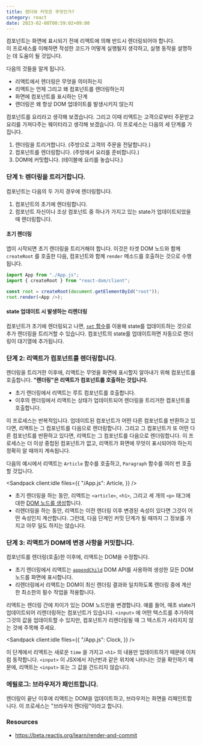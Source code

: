 ```yaml
---
title: 렌더와 커밋은 무엇인가?
category: react
date: 2023-02-08T00:59:02+09:00
---
```



컴포넌트는 화면에 표시되기 전에 리액트에 의해 반드시 렌더링되어야 합니다.  
이 프로세스를 이해하면 작성한 코드가 어떻게 실행될지 생각하고, 실행 동작을 설명하는 데 도움이 될 것입니다.

다음의 것들을 알게 됩니다.

- 리액트에서 렌더링은 무엇을 의미하는지
- 리액트는 언제 그리고 왜 컴포넌트를 렌더링하는지
- 화면에 컴포넌트를 표시하는 단계
- 렌더링은 왜 항상 DOM 업데이트를 발생시키지 않는지

컴포넌트를 요리라고 생각해 보겠습니다. 그리고 이때 리액트는 고객으로부터 주문받고 요리를 가져다주는 웨이터라고 생각해 보겠습니다. 이 프로세스는 다음의 세 단계를 가집니다.

1. 렌더링을 트리거합니다. (주방으로 고객의 주문을 전달합니다.)
2. 컴포넌트를 렌더링합니다. (주방에서 요리를 준비합니다.)
3. DOM에 커밋합니다. (테이블에 요리를 놓습니다.)

### 단계 1: 렌더링을 트리거합니다.

컴포넌트는 다음의 두 가지 경우에 렌더링합니다.

1. 컴포넌트의 초기에 렌더링합니다.
2. 컴포넌트 자신이나 조상 컴포넌트 중 하나가 가지고 있는 state가 업데이트되었을 때 렌더링합니다.

#### 초기 렌더링

앱이 시작되면 초기 렌더링을 트리거해야 합니다. 이것은 타겟 DOM 노드와 함께 `createRoot` 를 호출한 다음, 컴포넌트와 함께 `render` 메소드를 호출하는 것으로 수행됩니다.

```js
import App from "./App.js";
import { createRoot } from "react-dom/client";

const root = createRoot(document.getElementById("root"));
root.render(<App />);
```

#### state 업데이트 시 발생하는 리렌더링

컴포넌트가 초기에 렌더링되고 나면, [`set` 함수](https://beta.reactjs.org/reference/react/useState#setstate)를 이용해 state를 업데이트하는 것으로 추가 렌더링을 트리거할 수 있습니다. 컴포넌트의 state를 업데이트하면 자동으로 렌더링이 대기열에 추가됩니다.

### 단계 2: 리액트가 컴포넌트를 렌더링합니다.

렌더링을 트리거한 이후에, 리액트는 무엇을 화면에 표시할지 알아내기 위해 컴포넌트를 호출합니다. **"렌더링"은 리액트가 컴포넌트를 호출하는 것입니다.**

- 초기 렌더링에서 리액트는 루트 컴포넌트를 호출합니다.
- 이후의 렌더링에서 리액트는 상태가 업데이트되어 렌더링을 트리거한 컴포넌트를 호출합니다.

이 프로세스는 반복적입니다. 업데이트된 컴포넌트가 어떤 다른 컴포넌트를 반환하고 있다면, 리액트는 그 컴포넌트를 다음으로 렌더링합니다. 그리고 그 컴포넌트가 또 어떤 다른 컴포넌트를 반환하고 있다면, 리액트는 그 컴포넌트를 다음으로 렌더링합니다. 이 프로세스는 더 이상 중첩된 컴포넌트가 없고, 리액트가 화면에 무엇이 표시되어야 하는지 정확히 알 때까지 계속됩니다.

다음의 예시에서 리액트는 `Article` 함수를 호출하고, `Paragraph` 함수를 여러 번 호출할 것입니다.

<Sandpack
  client:idle
  files={{
    "/App.js": Article,
  }}
/>

- 초기 렌더링을 하는 동안, 리액트는 `<article>`, `<h1>`, 그리고 세 개의 `<p>` 태그에 대한 [DOM 노드를 생성](https://developer.mozilla.org/en-US/docs/Web/API/Document/createElement)합니다.
- 리렌더링을 하는 동안, 리액트는 이전 렌더링 이후 변경된 속성이 있다면 그것이 어떤 속성인지 계산합니다. 그런데, 다음 단계인 커밋 단계가 될 때까지 그 정보를 가지고 아무 일도 하지는 않습니다.

### 단계 3: 리액트가 DOM에 변경 사항을 커밋합니다.

컴포넌트를 렌더링(호출)한 이후에, 리액트는 DOM을 수정합니다.

- 초기 렌더링에서 리액트는 [`appendChild`](https://developer.mozilla.org/en-US/docs/Web/API/Node/appendChild) DOM API를 사용하여 생성한 모든 DOM 노드를 화면에 표시합니다.
- 리렌더링에서 리액트는 DOM이 최신 렌더링 결과와 일치하도록 렌더링 중에 계산한 최소한의 필수 작업을 적용합니다.

리액트는 렌더링 간에 차이가 있는 DOM 노드만을 변경합니다. 예를 들어, 매초 state가 업데이트되어 리렌더링하는 컴포넌트가 있습니다. `<input>` 에 어떤 텍스트를 추가하여 그것의 값을 업데이트할 수 있지만, 컴포넌트가 리렌더링될 때 그 텍스트가 사라지지 않는 것에 주목해 주세요.

<Sandpack
  client:idle
  files={{
    "/App.js": Clock,
  }}
/>

이 단계에서 리액트는 새로운 `time` 을 가지고 `<h1>` 의 내용만 업데이트하기 때문에 이처럼 동작합니다. `<input>` 이 JSX에서 지난번과 같은 위치에 나타나는 것을 확인하기 때문에, 리액트는 `<input>` 또는 그 값을 건드리지 않습니다.

### 에필로그: 브라우저가 패인트합니다.

렌더링이 끝난 이후에 리액트는 DOM을 업데이트하고, 브라우저는 화면을 리패인트합니다. 이 프로세스는 "브라우저 렌더링"이라고 합니다.

### Resources

- https://beta.reactjs.org/learn/render-and-commit
